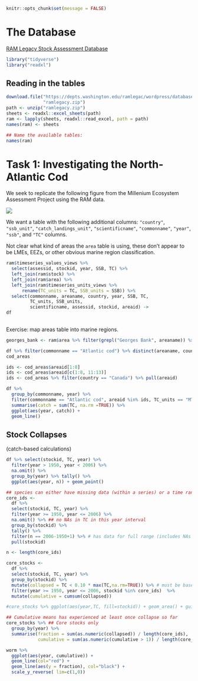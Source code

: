 
```r
knitr::opts_chunk$set(message = FALSE)
```

# The Database

[RAM Legacy Stock Assessment Database](http://ramlegacy.marinebiodiversity.ca/ram-legacy-stock-assessment-database)

```r
library("tidyverse")
library("readxl")
```

## Reading in the tables

```r
download.file("https://depts.washington.edu/ramlegac/wordpress/databaseVersions/RLSADB_v3.0_(assessment_data_only)_excel.zip", 
              "ramlegacy.zip")
path <- unzip("ramlegacy.zip")
sheets <- readxl::excel_sheets(path)
ram <- lapply(sheets, readxl::read_excel, path = path)
names(ram) <- sheets

## Name the available tables:
names(ram)
```



# Task 1: Investigating the North-Atlantic Cod

We seek to replicate the following figure from the Millenium Ecosystem Assessment Project using the RAM data.

![](http://berkeley.carlboettiger.info/espm-88b/fish/img/codcollapse.jpg)



We want a table with the following additional columns: `"country"`, `"ssb_unit"`, `"catch_landings_unit"`, `"scientificname"`, `"commonname"`, `"year"`, `"ssb"`, and `"TC"` columns.  

Not clear what kind of areas the `area` table is using, these don't appear to be LMEs, EEZs, or other obvious marine region classification.

```r
ram$timeseries_values_views %>%
  select(assessid, stockid, year, SSB, TC) %>%
  left_join(ram$stock) %>%
  left_join(ram$area) %>% 
  left_join(ram$timeseries_units_views %>% 
      rename(TC_units = TC, SSB_units = SSB)) %>% 
  select(commonname, areaname, country, year, SSB, TC,
         TC_units, SSB_units,
         scientificname, assessid, stockid, areaid) -> 
df
    
```

Exercise: map areas table into marine regions.

```r
georges_bank <- ram$area %>% filter(grepl("Georges Bank", areaname)) %>% pull(areaid) 

df %>% filter(commonname == "Atlantic cod") %>% distinct(areaname, country, areaid) -> cod_areas
cod_areas
```

```r
ids <- cod_areas$areaid[1:8]
ids <- cod_areas$areaid[c(1:8, 11:13)]
ids <- cod_areas %>% filter(country == "Canada") %>% pull(areaid)
```


```r
df %>% 
  group_by(commonname, year) %>%
  filter(commonname == "Atlantic cod", areaid %in% ids, TC_units == "MT") %>%
  summarise(catch = sum(TC, na.rm =TRUE)) %>% 
  ggplot(aes(year, catch)) + 
  geom_line()

```

## Stock Collapses

(catch-based calculations)

```r
df %>% select(stockid, TC, year) %>% 
  filter(year > 1950, year < 2006) %>% 
  na.omit() %>% 
  group_by(year) %>% tally() %>% 
  ggplot(aes(year, n)) + geom_point()
```

```r
## species can either have missing data (within a series) or a time range that just doesn't span the full interval.
core_ids <- 
  df %>% 
  select(stockid, TC, year) %>% 
  filter(year >= 1950, year <= 2006) %>% 
  na.omit() %>% ## no NAs in TC in this year interval
  group_by(stockid) %>% 
  tally() %>% 
  filter(n == 2006-1950+1) %>% # has data for full range (includes NAs if they weren't ommitted)
  pull(stockid)

n <- length(core_ids)
```



```r
core_stocks <-
  df %>%  
  select(stockid, TC, year) %>% 
  group_by(stockid) %>% 
  mutate(collapsed = TC < 0.10 * max(TC,na.rm=TRUE)) %>% # must be based on all data
  filter(year >= 1950, year <= 2006, stockid %in% core_ids)  %>%
  mutate(cumulative = cumsum(collapsed)) 

#core_stocks %>% ggplot(aes(year,TC, fill=stockid)) + geom_area() + guides(fill=FALSE)

## Cumulative means has experienced at least once collapse so far
core_stocks %>% ## Core stocks only
  group_by(year) %>%
  summarise(fraction = sum(as.numeric(collapsed)) / length(core_ids), 
            cumulative = sum(as.numeric(cumulative > 1)) / length(core_ids)) -> worm

worm %>%
  ggplot(aes(year, cumulative)) + 
  geom_line(col="red") +
  geom_line(aes(y = fraction), col="black") + 
  scale_y_reverse( lim=c(1,0))

```
